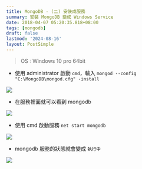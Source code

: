```yaml
---
title: MongoDB - (二) 安裝成服務
summary: 安裝 MongoDB 變成 Windows Service
date: 2018-04-07 05:20:35.818+08:00
tags: [mongodb]
draft: false
lastmod: '2024-08-16'
layout: PostSimple
---
```


> OS : Windows 10 pro 64bit

- 使用 administrator 啟動 `cmd`，輸入 `mongod --config "C:\MongoDB\mongod.cfg" -install`

![](/static/images/404.webp)

- 在服務裡面就可以看到 mongodb

![](/static/images/404.webp)

- 使用 cmd 啟動服務 `net start mongodb`

![](/static/images/404.webp)

- mongodb 服務的狀態就會變成 `執行中`

![](/static/images/404.webp)

